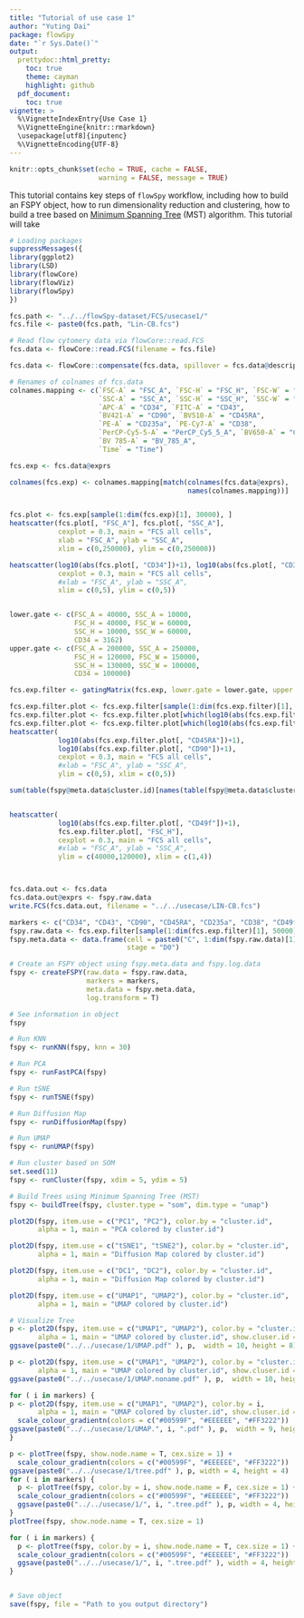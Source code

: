 ```yaml
---
title: "Tutorial of use case 1"
author: "Yuting Dai"
package: flowSpy
date: "`r Sys.Date()`"
output:
  prettydoc::html_pretty:
    toc: true
    theme: cayman
    highlight: github
  pdf_document:
    toc: true
vignette: >
  %\VignetteIndexEntry{Use Case 1}
  %\VignetteEngine{knitr::rmarkdown}
  \usepackage[utf8]{inputenc}
  %\VignetteEncoding{UTF-8}
---
```


```r
knitr::opts_chunk$set(echo = TRUE, cache = FALSE, 
                      warning = FALSE, message = TRUE)
```

This tutorial contains key steps of `flowSpy` workflow, including how to build an FSPY object, how to run dimensionality reduction and clustering, how to build a tree based on [Minimum Spanning Tree](https://en.wikipedia.org/wiki/Minimum_spanning_tree) (MST) algorithm. This tutorial will take 


``` r

# Loading packages
suppressMessages({
library(ggplot2)
library(LSD)
library(flowCore)
library(flowViz)
library(flowSpy)
})

fcs.path <- "../../flowSpy-dataset/FCS/usecase1/"
fcs.file <- paste0(fcs.path, "Lin-CB.fcs")

# Read flow cytomery data via flowCore::read.FCS
fcs.data <- flowCore::read.FCS(filename = fcs.file)

fcs.data <- flowCore::compensate(fcs.data, spillover = fcs.data@description$SPILL)

# Renames of colnames of fcs.data
colnames.mapping <- c(`FSC-A` = "FSC_A", `FSC-H` = "FSC_H", `FSC-W` = "FSC_W", 
                      `SSC-A` = "SSC_A", `SSC-H` = "SSC_H", `SSC-W` = "SSC_W",
                      `APC-A` = "CD34", `FITC-A` = "CD43", 
                      `BV421-A` = "CD90", `BV510-A` = "CD45RA", 
                      `PE-A` = "CD235a", `PE-Cy7-A` = "CD38", 
                      `PerCP-Cy5-5-A` = "PerCP_Cy5_5_A", `BV650-A` = "CD49f", 
                      `BV 785-A` = "BV_785_A",
                      `Time` = "Time")

fcs.exp <- fcs.data@exprs

colnames(fcs.exp) <- colnames.mapping[match(colnames(fcs.data@exprs),
                                            names(colnames.mapping))]


fcs.plot <- fcs.exp[sample(1:dim(fcs.exp)[1], 30000), ]
heatscatter(fcs.plot[, "FSC_A"], fcs.plot[, "SSC_A"], 
            cexplot = 0.3, main = "FCS all cells", 
            xlab = "FSC_A", ylab = "SSC_A",
            xlim = c(0,250000), ylim = c(0,250000))

heatscatter(log10(abs(fcs.plot[, "CD34"])+1), log10(abs(fcs.plot[, "CD38"])+1), 
            cexplot = 0.3, main = "FCS all cells", 
            #xlab = "FSC_A", ylab = "SSC_A",
            xlim = c(0,5), ylim = c(0,5))


lower.gate <- c(FSC_A = 40000, SSC_A = 10000,
                FSC_H = 40000, FSC_W = 60000,
                SSC_H = 10000, SSC_W = 60000,
                CD34 = 3162)
upper.gate <- c(FSC_A = 200000, SSC_A = 250000,
                FSC_H = 120000, FSC_W = 150000,
                SSC_H = 130000, SSC_W = 100000,
                CD34 = 100000)

fcs.exp.filter <- gatingMatrix(fcs.exp, lower.gate = lower.gate, upper.gate = upper.gate)

fcs.exp.filter.plot <- fcs.exp.filter[sample(1:dim(fcs.exp.filter)[1], 10000), ]
fcs.exp.filter.plot <- fcs.exp.filter.plot[which(log10(abs(fcs.exp.filter.plot[, "CD38"])+1)  < 3.1), ]
fcs.exp.filter.plot <- fcs.exp.filter.plot[which(log10(abs(fcs.exp.filter.plot[, "CD45RA"])+1)  > 3), ]
heatscatter(
            log10(abs(fcs.exp.filter.plot[, "CD45RA"])+1), 
            log10(abs(fcs.exp.filter.plot[, "CD90"])+1), 
            cexplot = 0.3, main = "FCS all cells", 
            #xlab = "FSC_A", ylab = "SSC_A",
            ylim = c(0,5), xlim = c(0,5))

sum(table(fspy@meta.data$cluster.id)[names(table(fspy@meta.data$cluster.id)) %in% c(22,1,15,25,8,9,2)]  )


heatscatter(
            log10(abs(fcs.exp.filter.plot[, "CD49f"])+1), 
            fcs.exp.filter.plot[, "FSC_H"], 
            cexplot = 0.3, main = "FCS all cells", 
            #xlab = "FSC_A", ylab = "SSC_A",
            ylim = c(40000,120000), xlim = c(1,4))



fcs.data.out <- fcs.data
fcs.data.out@exprs <- fspy.raw.data
write.FCS(fcs.data.out, filename = "../../usecase/LIN-CB.fcs")

markers <- c("CD34", "CD43", "CD90", "CD45RA", "CD235a", "CD38", "CD49f")
fspy.raw.data <- fcs.exp.filter[sample(1:dim(fcs.exp.filter)[1], 50000), ]
fspy.meta.data <- data.frame(cell = paste0("C", 1:dim(fspy.raw.data)[1]),
                             stage = "D0")

# Create an FSPY object using fspy.meta.data and fspy.log.data
fspy <- createFSPY(raw.data = fspy.raw.data, 
                   markers = markers,
                   meta.data = fspy.meta.data,
                   log.transform = T)

# See information in object
fspy

# Run KNN
fspy <- runKNN(fspy, knn = 30)

# Run PCA
fspy <- runFastPCA(fspy)

# Run tSNE
fspy <- runTSNE(fspy)

# Run Diffusion Map
fspy <- runDiffusionMap(fspy)

# Run UMAP
fspy <- runUMAP(fspy)

# Run cluster based on SOM 
set.seed(11)
fspy <- runCluster(fspy, xdim = 5, ydim = 5)

# Build Trees using Minimum Spanning Tree (MST) 
fspy <- buildTree(fspy, cluster.type = "som", dim.type = "umap")

plot2D(fspy, item.use = c("PC1", "PC2"), color.by = "cluster.id", 
       alpha = 1, main = "PCA colored by cluster.id")

plot2D(fspy, item.use = c("tSNE1", "tSNE2"), color.by = "cluster.id", 
       alpha = 1, main = "Diffusion Map colored by cluster.id")

plot2D(fspy, item.use = c("DC1", "DC2"), color.by = "cluster.id", 
       alpha = 1, main = "Diffusion Map colored by cluster.id")

plot2D(fspy, item.use = c("UMAP1", "UMAP2"), color.by = "cluster.id", 
       alpha = 1, main = "UMAP colored by cluster.id")

# Visualize Tree
p <- plot2D(fspy, item.use = c("UMAP1", "UMAP2"), color.by = "cluster.id", 
       alpha = 1, main = "UMAP colored by cluster.id", show.cluser.id = T)
ggsave(paste0("../../usecase/1/UMAP.pdf" ), p,  width = 10, height = 8)

p <- plot2D(fspy, item.use = c("UMAP1", "UMAP2"), color.by = "cluster.id", 
       alpha = 1, main = "UMAP colored by cluster.id", show.cluser.id = F)
ggsave(paste0("../../usecase/1/UMAP.noname.pdf" ), p,  width = 10, height = 8)

for ( i in markers) {
p <- plot2D(fspy, item.use = c("UMAP1", "UMAP2"), color.by = i, 
       alpha = 1, main = "UMAP colored by cluster.id", show.cluser.id = F) + 
  scale_colour_gradientn(colors = c("#00599F", "#EEEEEE", "#FF3222"))
ggsave(paste0("../../usecase/1/UMAP.", i, ".pdf" ), p,  width = 9, height = 8)
}

p <- plotTree(fspy, show.node.name = T, cex.size = 1) + 
  scale_colour_gradientn(colors = c("#00599F", "#EEEEEE", "#FF3222"))
ggsave(paste0("../../usecase/1/tree.pdf" ), p, width = 4, height = 4)
for ( i in markers) {
  p <- plotTree(fspy, color.by = i, show.node.name = F, cex.size = 1) + 
  scale_colour_gradientn(colors = c("#00599F", "#EEEEEE", "#FF3222"))
  ggsave(paste0("../../usecase/1/", i, ".tree.pdf" ), p, width = 4, height = 4)
}
plotTree(fspy, show.node.name = T, cex.size = 1)

for ( i in markers) {
  p <- plotTree(fspy, color.by = i, show.node.name = T, cex.size = 1) + 
  scale_colour_gradientn(colors = c("#00599F", "#EEEEEE", "#FF3222"))
  ggsave(paste0("../../usecase/1/", i, ".tree.pdf" ), width = 4, height = 4)
}


# Save object
save(fspy, file = "Path to you output directory")

```














